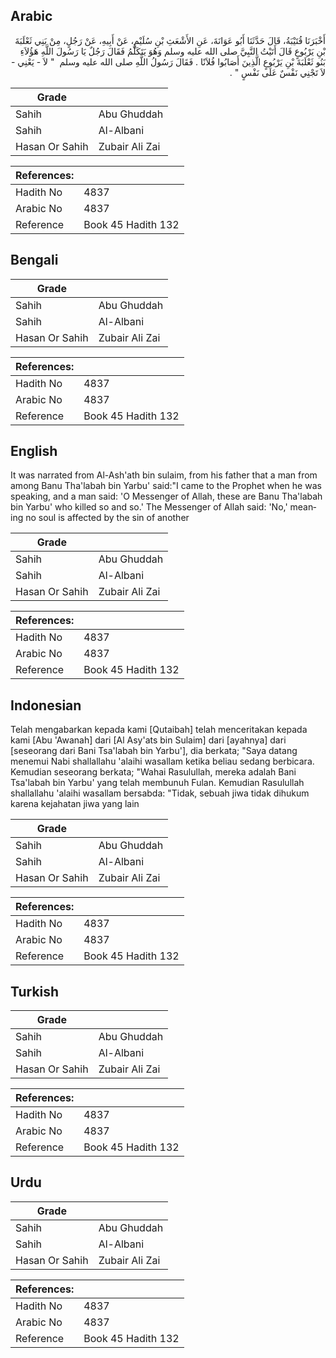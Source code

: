 ## Arabic


<div dir="rtl" lang="ar" style={{fontSize:'larger',backgroundColor:'#f8f9fa',padding:20}}>
أَخْبَرَنَا قُتَيْبَةُ، قَالَ حَدَّثَنَا أَبُو عَوَانَةَ، عَنِ الأَشْعَثِ بْنِ سُلَيْمٍ، عَنْ أَبِيهِ، عَنْ رَجُلٍ، مِنْ بَنِي ثَعْلَبَةَ بْنِ يَرْبُوعٍ قَالَ أَتَيْتُ النَّبِيَّ صلى الله عليه وسلم وَهُوَ يَتَكَلَّمُ فَقَالَ رَجُلٌ يَا رَسُولَ اللَّهِ هَؤُلاَءِ بَنُو ثَعْلَبَةَ بْنِ يَرْبُوعٍ الَّذِينَ أَصَابُوا فُلاَنًا ‏.‏ فَقَالَ رَسُولُ اللَّهِ صلى الله عليه وسلم ‏ "‏ لاَ - يَعْنِي - لاَ تَجْنِي نَفْسٌ عَلَى نَفْسٍ ‏"‏ ‏.‏
</div>
<div style={{backgroundColor:'#f8f9fa',padding:20, marginBottom: 10}}><table> <thead> <tr> <th>Grade</th> <th></th> </tr> </thead> <tbody> <tr><td>Sahih</td><td>Abu Ghuddah</td></tr><tr><td>Sahih</td><td>Al-Albani</td></tr><tr><td>Hasan Or Sahih</td><td>Zubair Ali Zai</td></tr></tbody></table><table> <thead> <tr> <th>References:</th> <th></th> </tr> </thead> <tbody><tr><td>Hadith No</td><td>4837</td></tr><tr><td>Arabic No</td><td>4837</td></tr><tr><td>Reference</td><td>Book 45 Hadith 132</td></tr></tbody></table></div>

## Bengali


<div dir="ltr" lang="bn" style={{fontSize:'larger',backgroundColor:'#f8f9fa',padding:20}}>

</div>
<div style={{backgroundColor:'#f8f9fa',padding:20, marginBottom: 10}}><table> <thead> <tr> <th>Grade</th> <th></th> </tr> </thead> <tbody> <tr><td>Sahih</td><td>Abu Ghuddah</td></tr><tr><td>Sahih</td><td>Al-Albani</td></tr><tr><td>Hasan Or Sahih</td><td>Zubair Ali Zai</td></tr></tbody></table><table> <thead> <tr> <th>References:</th> <th></th> </tr> </thead> <tbody><tr><td>Hadith No</td><td>4837</td></tr><tr><td>Arabic No</td><td>4837</td></tr><tr><td>Reference</td><td>Book 45 Hadith 132</td></tr></tbody></table></div>

## English


<div dir="ltr" lang="en" style={{fontSize:'larger',backgroundColor:'#f8f9fa',padding:20}}>
It was narrated from Al-Ash'ath bin sulaim, from his father that a man from among Banu Tha'labah bin Yarbu' said:"I came to the Prophet when he was speaking, and a man said: 'O Messenger of Allah, these are Banu Tha'labah bin Yarbu' who killed so and so.' The Messenger of Allah said: 'No,' meaning no soul is affected by the sin of another
</div>
<div style={{backgroundColor:'#f8f9fa',padding:20, marginBottom: 10}}><table> <thead> <tr> <th>Grade</th> <th></th> </tr> </thead> <tbody> <tr><td>Sahih</td><td>Abu Ghuddah</td></tr><tr><td>Sahih</td><td>Al-Albani</td></tr><tr><td>Hasan Or Sahih</td><td>Zubair Ali Zai</td></tr></tbody></table><table> <thead> <tr> <th>References:</th> <th></th> </tr> </thead> <tbody><tr><td>Hadith No</td><td>4837</td></tr><tr><td>Arabic No</td><td>4837</td></tr><tr><td>Reference</td><td>Book 45 Hadith 132</td></tr></tbody></table></div>

## Indonesian


<div dir="ltr" lang="id" style={{fontSize:'larger',backgroundColor:'#f8f9fa',padding:20}}>
Telah mengabarkan kepada kami [Qutaibah] telah menceritakan kepada kami [Abu 'Awanah] dari [Al Asy'ats bin Sulaim] dari [ayahnya] dari [seseorang dari Bani Tsa'labah bin Yarbu'], dia berkata; "Saya datang menemui Nabi shallallahu 'alaihi wasallam ketika beliau sedang berbicara. Kemudian seseorang berkata; "Wahai Rasulullah, mereka adalah Bani Tsa'labah bin Yarbu' yang telah membunuh Fulan. Kemudian Rasulullah shallallahu 'alaihi wasallam bersabda: "Tidak, sebuah jiwa tidak dihukum karena kejahatan jiwa yang lain
</div>
<div style={{backgroundColor:'#f8f9fa',padding:20, marginBottom: 10}}><table> <thead> <tr> <th>Grade</th> <th></th> </tr> </thead> <tbody> <tr><td>Sahih</td><td>Abu Ghuddah</td></tr><tr><td>Sahih</td><td>Al-Albani</td></tr><tr><td>Hasan Or Sahih</td><td>Zubair Ali Zai</td></tr></tbody></table><table> <thead> <tr> <th>References:</th> <th></th> </tr> </thead> <tbody><tr><td>Hadith No</td><td>4837</td></tr><tr><td>Arabic No</td><td>4837</td></tr><tr><td>Reference</td><td>Book 45 Hadith 132</td></tr></tbody></table></div>

## Turkish


<div dir="ltr" lang="tr" style={{fontSize:'larger',backgroundColor:'#f8f9fa',padding:20}}>

</div>
<div style={{backgroundColor:'#f8f9fa',padding:20, marginBottom: 10}}><table> <thead> <tr> <th>Grade</th> <th></th> </tr> </thead> <tbody> <tr><td>Sahih</td><td>Abu Ghuddah</td></tr><tr><td>Sahih</td><td>Al-Albani</td></tr><tr><td>Hasan Or Sahih</td><td>Zubair Ali Zai</td></tr></tbody></table><table> <thead> <tr> <th>References:</th> <th></th> </tr> </thead> <tbody><tr><td>Hadith No</td><td>4837</td></tr><tr><td>Arabic No</td><td>4837</td></tr><tr><td>Reference</td><td>Book 45 Hadith 132</td></tr></tbody></table></div>

## Urdu


<div dir="rtl" lang="ur" style={{fontSize:'larger',backgroundColor:'#f8f9fa',padding:20}}>

</div>
<div style={{backgroundColor:'#f8f9fa',padding:20, marginBottom: 10}}><table> <thead> <tr> <th>Grade</th> <th></th> </tr> </thead> <tbody> <tr><td>Sahih</td><td>Abu Ghuddah</td></tr><tr><td>Sahih</td><td>Al-Albani</td></tr><tr><td>Hasan Or Sahih</td><td>Zubair Ali Zai</td></tr></tbody></table><table> <thead> <tr> <th>References:</th> <th></th> </tr> </thead> <tbody><tr><td>Hadith No</td><td>4837</td></tr><tr><td>Arabic No</td><td>4837</td></tr><tr><td>Reference</td><td>Book 45 Hadith 132</td></tr></tbody></table></div>